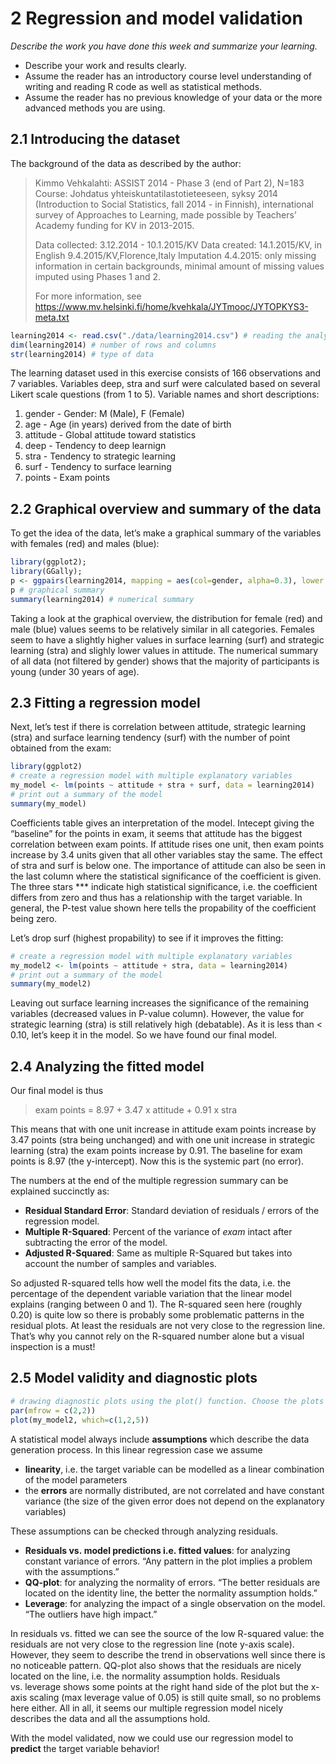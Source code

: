 # 2 Regression and model validation

*Describe the work you have done this week and summarize your learning.*

- Describe your work and results clearly. 
- Assume the reader has an introductory course level understanding of writing and reading R code as well as statistical methods.
- Assume the reader has no previous knowledge of your data or the more advanced methods you are using.

## 2.1 Introducing the dataset

The background of the data as described by the author:

>Kimmo Vehkalahti: ASSIST 2014 - Phase 3 (end of Part 2), N=183
Course: Johdatus yhteiskuntatilastotieteeseen, syksy 2014
(Introduction to Social Statistics, fall 2014 - in Finnish),
international survey of Approaches to Learning, made possible
by Teachers' Academy funding for KV in 2013-2015.
>
>Data collected: 3.12.2014 - 10.1.2015/KV
>Data created: 14.1.2015/KV, in English 9.4.2015/KV,Florence,Italy
Imputation 4.4.2015: only missing information in certain backgrounds,
minimal amount of missing values imputed using Phases 1 and 2.
>
>For more information, see [https://www.mv.helsinki.fi/home/kvehkala/JYTmooc/JYTOPKYS3-meta.txt](https://www.mv.helsinki.fi/home/kvehkala/JYTmooc/JYTOPKYS3-meta.txt)

```r
learning2014 <- read.csv("./data/learning2014.csv") # reading the analysis data
dim(learning2014) # number of rows and columns
str(learning2014) # type of data
```
 
The learning dataset used in this exercise consists of 166 observations and 7 variables. Variables deep, stra and surf were calculated based on several Likert scale questions (from 1 to 5). Variable names and short descriptions:

1. gender - Gender: M (Male), F (Female)
2. age - Age (in years) derived from the date of birth
3. attitude - Global attitude toward statistics
4. deep - Tendency to deep learnign
5. stra - Tendency to strategic learning
6. surf - Tendency to surface learning
7. points - Exam points

## 2.2 Graphical overview and summary of the data

To get the idea of the data, let's make a graphical summary of the variables with females (red) and males (blue):
```r
library(ggplot2);
library(GGally);
p <- ggpairs(learning2014, mapping = aes(col=gender, alpha=0.3), lower = list(combo = wrap("facethist", bins = 20)))
p # graphical summary
summary(learning2014) # numerical summary
```
Taking a look at the graphical overview, the distribution for female (red) and male (blue) values seems to be relatively similar in all categories. Females seem to have a slightly higher values in surface learning (surf) and strategic learning (stra) and slighly lower values in attitude. The numerical summary of all data (not filtered by gender) shows that the majority of participants is young (under 30 years of age).


## 2.3 Fitting a regression model

Next, let's test if there is correlation between attitude, strategic learning (stra) and surface learning tendency (surf) with the number of point obtained from the exam:
```r
library(ggplot2)
# create a regression model with multiple explanatory variables
my_model <- lm(points ~ attitude + stra + surf, data = learning2014)
# print out a summary of the model
summary(my_model)
```
Coefficients table gives an interpretation of the model. Intecept giving the "baseline" for the points in exam, it seems that attitude has the biggest correlation between exam points. If attitude rises one unit, then exam points increase by 3.4 units given that all other variables stay the same. The effect of stra and surf is below one. The importance of attitude can also be seen in the last column where the statistical significance of the coefficient is given. The three stars *** indicate high statistical significance, i.e. the coefficient differs from zero and thus has a relationship with the target variable. In general, the P-test value shown here tells the propability of the coefficient being zero. 

Let's drop surf (highest propability) to see if it improves the fitting:
```r
# create a regression model with multiple explanatory variables
my_model2 <- lm(points ~ attitude + stra, data = learning2014)
# print out a summary of the model
summary(my_model2)
```
Leaving out surface learning increases the significance of the remaining variables (decreased values in P-value column). However, the value for strategic learning (stra) is still relatively high (debatable). As it is less than < 0.10, let's keep it in the model. So we have found our final model.


## 2.4 Analyzing the fitted model

Our final model is thus

> exam points = 8.97 + 3.47 x attitude + 0.91 x stra

This means that with one unit increase in attitude exam points increase by 3.47 points (stra being unchanged) and with one unit increase in strategic learning (stra) the exam points increase by 0.91. The baseline for exam points is 8.97 (the y-intercept). Now this is the systemic part (no error).

The numbers at the end of the multiple regression summary can be explained succinctly as:

* **Residual Standard Error**: Standard deviation of residuals / errors of the regression model.
* **Multiple R-Squared**: Percent of the variance of *exam* intact after subtracting the error of the model.
* **Adjusted R-Squared**: Same as multiple R-Squared but takes into account the number of samples and variables.

So adjusted R-squared tells how well the model fits the data, i.e. the percentage of the dependent variable variation that the linear model explains (ranging between 0 and 1). The R-squared seen here (roughly 0.20) is quite low so there is probably some problematic patterns in the residual plots. At least the residuals are not very close to the regression line. That's why you cannot rely on the R-squared number alone but a visual inspection is a must!


## 2.5 Model validity and diagnostic plots


```r
# drawing diagnostic plots using the plot() function. Choose the plots 1, 2 and 5:
par(mfrow = c(2,2))
plot(my_model2, which=c(1,2,5))
```


A statistical model always include **assumptions** which describe the data generation process. In this linear regression case we assume

* **linearity**, i.e. the target variable can be modelled as a linear combination of the model parameters
* the **errors** are normally distributed, are not correlated and have constant variance (the size of the given error does not depend on the explanatory variables)

These assumptions can be checked through analyzing residuals.

* **Residuals vs. model predictions i.e. fitted values**: for analyzing constant variance of errors. "Any pattern in the plot implies a problem with the assumptions."
* **QQ-plot**: for analyzing the normality of errors. "The better residuals are located on the identity line, the better the normality assumption holds."
* **Leverage**: for analyzing the impact of a single observation on the model. "The outliers have high impact."

In residuals vs. fitted we can see the source of the low R-squared value: the residuals are not very close to the regression line (note y-axis scale). However, they seem to describe the trend in observations well since there is no noticeable pattern. QQ-plot also shows that the residuals are nicely located on the line, i.e. the normality assumption holds. Residuals vs. leverage shows some points at the right hand side of the plot but the x-axis scaling (max leverage value of 0.05) is still quite small, so no problems here either. All in all, it seems our multiple regression model nicely describes the data and all the assumptions hold.

With the model validated, now we could use our regression model to **predict** the target variable behavior!